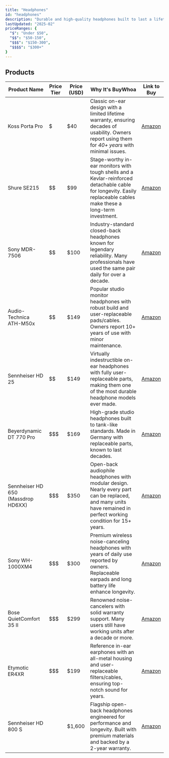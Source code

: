 ```yaml
---
title: "Headphones"
id: "headphones"
description: "Durable and high-quality headphones built to last a lifetime."
lastUpdated: "2025-02"
priceRanges: {
  "$": "Under $50",
  "$$": "$50-150",
  "$$$": "$150-300",
  "$$$$": "$300+"
}
---
```


## Products

| Product Name | Price Tier | Price (USD) | Why It's BuyWhoa | Link to Buy |
|--------------|------------|-------------|---------------|-------------|
| Koss Porta Pro | $ | $40 | Classic on-ear design with a limited lifetime warranty, ensuring decades of usability. Owners report using them for *40+ years* with minimal issues. | [Amazon](https://www.amazon.com/dp/B00001P4ZH?tag=buywhoa-20) |
| Shure SE215 | $$ | $99 | Stage-worthy in-ear monitors with tough shells and a Kevlar-reinforced detachable cable for longevity. Easily replaceable cables make these a long-term investment. | [Amazon](https://www.amazon.com/dp/B00A16BT4E?tag=buywhoa-20) |
| Sony MDR-7506 | $$ | $100 | Industry-standard closed-back headphones known for legendary reliability. Many professionals have used the same pair daily for over a decade. | [Amazon](https://www.amazon.com/dp/B000AJIF4E?tag=buywhoa-20) |
| Audio-Technica ATH-M50x | $$ | $149 | Popular studio monitor headphones with robust build and user-replaceable pads/cables. Owners report 10+ years of use with minor maintenance. | [Amazon](https://www.amazon.com/dp/B00HVLUR86?tag=buywhoa-20) |
| Sennheiser HD 25 | $$ | $149 | Virtually indestructible on-ear headphones with fully user-replaceable parts, making them one of the most durable headphone models ever made. | [Amazon](https://www.amazon.com/dp/B000TDZOXG?tag=buywhoa-20) |
| Beyerdynamic DT 770 Pro | $$$ | $169 | High-grade studio headphones built to tank-like standards. Made in Germany with replaceable parts, known to last decades. | [Amazon](https://www.amazon.com/dp/B0006NL5SM?tag=buywhoa-20) |
| Sennheiser HD 650 (Massdrop HD6XX) | $$$ | $350 | Open-back audiophile headphones with modular design. Nearly every part can be replaced, and many units have remained in perfect working condition for 15+ years. | [Amazon](https://www.amazon.com/dp/B00018MSNI?tag=buywhoa-20) |
| Sony WH-1000XM4 | $$$ | $300 | Premium wireless noise-canceling headphones with years of daily use reported by owners. Replaceable earpads and long battery life enhance longevity. | [Amazon](https://www.amazon.com/dp/B0863TXGM3?tag=buywhoa-20) |
| Bose QuietComfort 35 II | $$$ | $299 | Renowned noise-cancelers with solid warranty support. Many users still have working units after a decade or more. | [Amazon](https://www.amazon.com/dp/B0756CYWWD?tag=buywhoa-20) |
| Etymotic ER4XR | $$$ | $199 | Reference in-ear earphones with an all-metal housing and user-replaceable filters/cables, ensuring top-notch sound for years. | [Amazon](https://www.amazon.com/dp/B01GW786B4?tag=buywhoa-20) |
| Sennheiser HD 800 S | $$$$ | $1,600 | Flagship open-back headphones engineered for performance and longevity. Built with premium materials and backed by a 2-year warranty. | [Amazon](https://www.amazon.com/dp/B00PXLX2TC?tag=buywhoa-20) |
